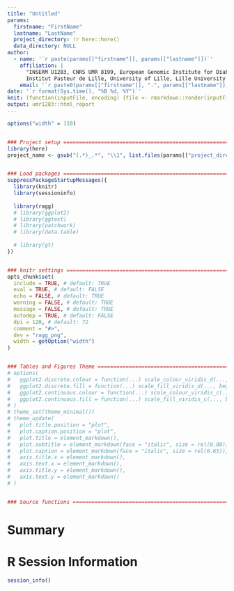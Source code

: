 ```yaml
---
title: "Untitled"
params:
  firstname: "FirstName"
  lastname: "LastName"
  project_directory: !r here::here()
  data_directory: NULL
author:
  - name: '`r paste(params[["firstname"]], params[["lastname"]])`'
    affiliation: | 
      "INSERM U1283, CNRS UMR 8199, European Genomic Institute for Diabetes (EGID), 
      Institut Pasteur de Lille, University of Lille, Lille University Hospital, Lille, F-59000, France."
    email: '`r paste0(params[["firstname"]], ".", params[["lastname"]], "@cnrs.fr")`'
date: '`r format(Sys.time(), "%B %d, %Y")`'
knit: (function(inputFile, encoding) {file <- rmarkdown::render(inputFile, encoding = encoding); file.rename(from = file, to = here::here("reports", basename(file)))})
output: umr1283::html_report
---
```


```r
options("width" = 110)


### Project setup ==================================================================================
library(here)
project_name <- gsub("(.*)_.*", "\\1", list.files(params[["project_directory"]], pattern = ".Rproj$"))


### Load packages ==================================================================================
suppressPackageStartupMessages({
  library(knitr)
  library(sessioninfo)
  
  library(ragg)
  # library(ggplot2)
  # library(ggtext)
  # library(patchwork)
  # library(data.table)
  
  # library(gt)
})


### knitr settings =================================================================================
opts_chunk$set(
  include = TRUE, # default: TRUE
  eval = TRUE, # default: FALSE
  echo = FALSE, # default: TRUE
  warning = FALSE, # default: TRUE
  message = FALSE, # default: TRUE
  autodep = TRUE, # default: FALSE
  dpi = 120, # default: 72
  comment = "#>",
  dev = "ragg_png",
  width = getOption("width")
)


### Tables and Figures Theme =======================================================================
# options(
#   ggplot2.discrete.colour = function(...) scale_colour_viridis_d(..., begin = 0.15, end = 0.85),
#   ggplot2.discrete.fill = function(...) scale_fill_viridis_d(..., begin = 0.15, end = 0.85),
#   ggplot2.continuous.colour = function(...) scale_colour_viridis_c(..., begin = 0.15, end = 0.85),
#   ggplot2.continuous.fill = function(...) scale_fill_viridis_c(..., begin = 0.15, end = 0.85)
# )
# theme_set(theme_minimal())
# theme_update(
#   plot.title.position = "plot",
#   plot.caption.position = "plot",
#   plot.title = element_markdown(),
#   plot.subtitle = element_markdown(face = "italic", size = rel(0.80)),
#   plot.caption = element_markdown(face = "italic", size = rel(0.65)),
#   axis.title.x = element_markdown(),
#   axis.text.x = element_markdown(),
#   axis.title.y = element_markdown(),
#   axis.text.y = element_markdown()
# )


### Source functions ===============================================================================


```

# Summary


# R Session Information

```r
session_info()
```
